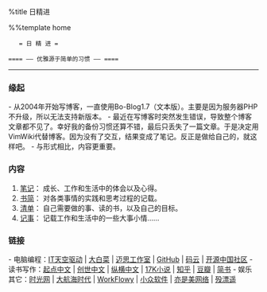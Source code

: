 %title 日精进

%%template home

    = 日 精 进 =

 ==== —— 优雅源于简单的习惯 —— ====

-----
=== 缘起 ===

- 从2004年开始写博客，一直使用Bo-Blog1.7（文本版）。主要是因为服务器PHP不升级，所以无法支持新版本。
- 最近在写博客时突然发生错误，导致整个博客文章都不见了。幸好我的备份习惯还算不错，最后只丢失了一篇文章。于是决定用VimWiki代替博客。因为没有了交互，结果变成了笔记。反正是做给自己的，就这样吧。
- 与形式相比，内容更重要。

=== 内容 ===

# [[note|笔记]]： 成长、工作和生活中的体会以及心得。
# [[write|书简]]： 对各类事情的实践和思考过程的记载。
# [[todo|清单]]： 自己需要做的事、读的书，以及自己的目标。
# [[diary|记事]]： 记载工作和生活中的一些大事小情……

=== 链接 ===

- 电脑编程：[https://www.itiankong.com IT天空驱动] | [http://www.winbaicai.com 大白菜] |  [http://www.maxdos.net/forum.php 迈思工作室] |  [https://github.com GitHub] | [https://git.oschina.net/ 码云] | [http://www.oschina.net/ 开源中国社区]
- 读书写作：[http://www.qidian.com/ 起点中文] | [http://chuangshi.qq.com/ 创世中文] | [http://www.zongheng.com/ 纵横中文] |  [http://www.17k.com/ 17K小说] |  [http://www.zhihu.com/ 知乎] |  [http://www.douban.com 豆瓣] |  [http://www.jianshu.com 简书] 
- 娱乐其它：[http://www.mtime.com/ 时光网] |  [http://www.dahanghaiol.com/ 大航海时代]  |  [http://workflowy.com WorkFlowy] |  [http://www.appinn.com/ 小众软件] |  [http://www.yishimei.cn/network/319.html 亦是美网络] |  [http://www.shaoit.com/emeditor.html 殁漂遥]

